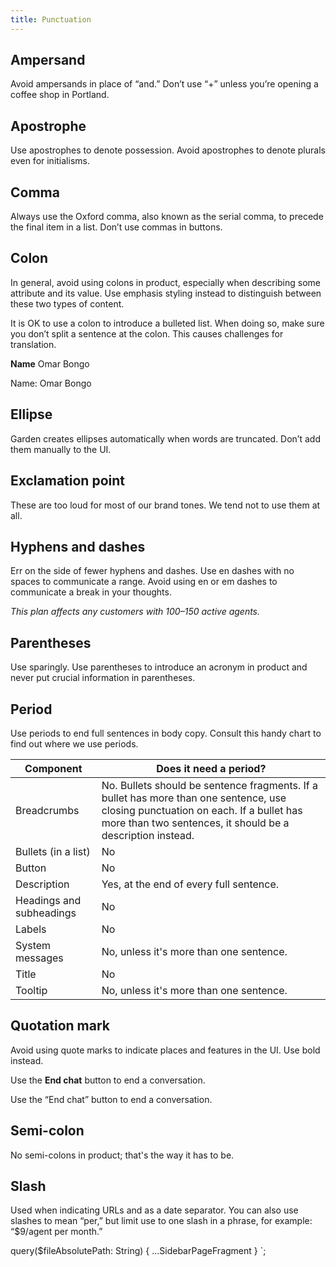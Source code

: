 ```yaml
---
title: Punctuation
---
```


## Ampersand

Avoid ampersands in place of “and.” Don’t use “+” unless you’re opening a coffee shop in Portland.

## Apostrophe

Use apostrophes to denote possession. Avoid apostrophes to denote plurals even for initialisms.

## Comma

Always use the Oxford comma, also known as the serial comma, to precede the final item in a list.
Don’t use commas in buttons.

## Colon

In general, avoid using colons in product, especially when describing some attribute and its value.
Use emphasis styling instead to distinguish between these two types of content.

It is OK to use a colon to introduce a bulleted list. When doing so, make sure you don’t split a
sentence at the colon. This causes challenges for translation.

<BestPractice>
  <Do>
    <p>
      <b>Name</b> Omar Bongo
    </p>
  </Do>
  <Dont>
    <p>Name: Omar Bongo</p>
  </Dont>
</BestPractice>

## Ellipse

Garden creates ellipses automatically when words are truncated. Don’t add them manually to the UI.

## Exclamation point

These are too loud for most of our brand tones. We tend not to use them at all.

## Hyphens and dashes

Err on the side of fewer hyphens and dashes. Use en dashes with no spaces to communicate a range.
Avoid using en or em dashes to communicate a break in your thoughts.

_This plan affects any customers with 100–150 active agents._

## Parentheses

Use sparingly. Use parentheses to introduce an acronym in product and never put crucial information
in parentheses.

## Period

Use periods to end full sentences in body copy. Consult this handy chart to find out where we use
periods.

| Component                | Does it need a period?                                                                                                                                                                          |
| ------------------------ | ----------------------------------------------------------------------------------------------------------------------------------------------------------------------------------------------- |
| Breadcrumbs              | No. Bullets should be sentence fragments. If a bullet has more than one sentence, use closing punctuation on each. If a bullet has more than two sentences, it should be a description instead. |
| Bullets (in a list)      | No                                                                                                                                                                                              |
| Button                   | No                                                                                                                                                                                              |
| Description              | Yes, at the end of every full sentence.                                                                                                                                                         |
| Headings and subheadings | No                                                                                                                                                                                              |
| Labels                   | No                                                                                                                                                                                              |
| System messages          | No, unless it's more than one sentence.                                                                                                                                                         |
| Title                    | No                                                                                                                                                                                              |
| Tooltip                  | No, unless it's more than one sentence.                                                                                                                                                         |

## Quotation mark

Avoid using quote marks to indicate places and features in the UI. Use bold instead.

<BestPractice>
  <Do>
    <p>
      Use the <b>End chat</b> button to end a conversation.
    </p>
  </Do>
  <Dont>
    <p>Use the “End chat” button to end a conversation.</p>
  </Dont>
</BestPractice>

## Semi-colon

No semi-colons in product; that's the way it has to be.

## Slash

Used when indicating URLs and as a date separator. You can also use slashes to mean “per,” but limit
use to one slash in a phrase, for example: “\$9/agent per month.”


  query($fileAbsolutePath: String) {
    ...SidebarPageFragment
  }
`;
